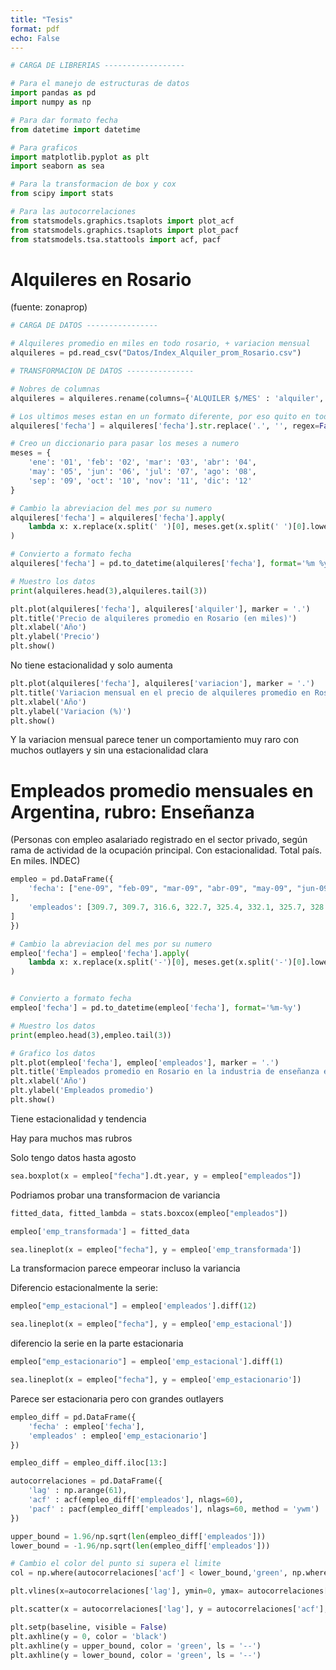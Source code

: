 ```yaml
---
title: "Tesis"
format: pdf
echo: False
---
```



```python
# CARGA DE LIBRERIAS ------------------

# Para el manejo de estructuras de datos
import pandas as pd
import numpy as np

# Para dar formato fecha
from datetime import datetime

# Para graficos
import matplotlib.pyplot as plt
import seaborn as sea

# Para la transformacion de box y cox
from scipy import stats

# Para las autocorrelaciones
from statsmodels.graphics.tsaplots import plot_acf
from statsmodels.graphics.tsaplots import plot_pacf
from statsmodels.tsa.stattools import acf, pacf

```

# Alquileres en Rosario

(fuente: zonaprop)

```python

# CARGA DE DATOS ----------------

# Alquileres promedio en miles en todo rosario, + variacion mensual
alquileres = pd.read_csv("Datos/Index_Alquiler_prom_Rosario.csv")

# TRANSFORMACION DE DATOS ---------------

# Nobres de columnas
alquileres = alquileres.rename(columns={'ALQUILER $/MES' : 'alquiler', 'VARIACIÓN MENSUAL (%)': 'variacion'})

# Los ultimos meses estan en un formato diferente, por eso quito en todos el punto
alquileres['fecha'] = alquileres['fecha'].str.replace('.', '', regex=False)

# Creo un diccionario para pasar los meses a numero 
meses = {
    'ene': '01', 'feb': '02', 'mar': '03', 'abr': '04', 
    'may': '05', 'jun': '06', 'jul': '07', 'ago': '08', 
    'sep': '09', 'oct': '10', 'nov': '11', 'dic': '12'
}

# Cambio la abreviacion del mes por su numero
alquileres['fecha'] = alquileres['fecha'].apply(
    lambda x: x.replace(x.split(' ')[0], meses.get(x.split(' ')[0].lower(), '')) if isinstance(x, str) else x
)

# Convierto a formato fecha
alquileres['fecha'] = pd.to_datetime(alquileres['fecha'], format='%m %y')

# Muestro los datos
print(alquileres.head(3),alquileres.tail(3))

```


```python
plt.plot(alquileres['fecha'], alquileres['alquiler'], marker = '.')
plt.title('Precio de alquileres promedio en Rosario (en miles)')
plt.xlabel('Año')
plt.ylabel('Precio')
plt.show()

```

No tiene estacionalidad y solo aumenta

```python
plt.plot(alquileres['fecha'], alquileres['variacion'], marker = '.')
plt.title('Variacion mensual en el precio de alquileres promedio en Rosario')
plt.xlabel('Año')
plt.ylabel('Variacion (%)')
plt.show()

```

Y la variacion mensual parece tener un comportamiento muy raro con muchos outlayers y sin una estacionalidad clara


# Empleados promedio mensuales en Argentina, rubro: Enseñanza
(Personas con empleo asalariado registrado en el sector privado, según rama de actividad de la ocupación principal. Con estacionalidad. Total país. En miles. INDEC)

```python
empleo = pd.DataFrame({
    'fecha': ["ene-09", "feb-09", "mar-09", "abr-09", "may-09", "jun-09", "jul-09", "ago-09", "sep-09", "oct-09", "nov-09", "dic-09", "ene-10", "feb-10", "mar-10", "abr-10", "may-10", "jun-10", "jul-10", "ago-10", "sep-10", "oct-10", "nov-10", "dic-10", "ene-11", "feb-11", "mar-11", "abr-11", "may-11", "jun-11", "jul-11", "ago-11", "sep-11", "oct-11", "nov-11", "dic-11", "ene-12", "feb-12", "mar-12", "abr-12", "may-12", "jun-12", "jul-12", "ago-12", "sep-12", "oct-12", "nov-12", "dic-12", "ene-13", "feb-13", "mar-13", "abr-13", "may-13", "jun-13", "jul-13", "ago-13", "sep-13", "oct-13", "nov-13", "dic-13", "ene-14", "feb-14", "mar-14", "abr-14", "may-14", "jun-14", "jul-14", "ago-14", "sep-14", "oct-14", "nov-14", "dic-14", "ene-15", "feb-15", "mar-15", "abr-15", "may-15", "jun-15", "jul-15", "ago-15", "sep-15", "oct-15", "nov-15", "dic-15", "ene-16", "feb-16", "mar-16", "abr-16", "may-16", "jun-16", "jul-16", "ago-16", "sep-16", "oct-16", "nov-16", "dic-16", "ene-17", "feb-17", "mar-17", "abr-17", "may-17", "Jun-17", "Jul-17", "ago-17", "sep-17", "oct-17", "nov-17", "dic-17", "ene-18", "feb-18", "mar-18", "abr-18", "may-18", "jun-18", "jul-18", "ago-18", "sep-18", "oct-18", "nov-18", "dic-18", "ene-19", "feb-19", "mar-19", "abr-19", "may-19", "jun-19", "jul-19", "ago-19", "sep-19", "oct-19", "nov-19", "dic-19", "ene-20", "feb-20", "mar-20", "abr-20", "may-20", "jun-20", "jul-20", "ago-20", "sep-20", "oct-20", "nov-20", "dic-20", "ene-21", "feb-21", "mar-21", "abr-21", "may-21", "jun-21", "jul-21", "ago-21", "sep-21", "oct-21", "nov-21", "dic-21", "ene-22", "feb-22", "mar-22", "abr-22", "may-22", "jun-22", "jul-22", "ago-22", "sep-22", "oct-22", "nov-22", "dic-22", "ene-23", "feb-23", "mar-23", "abr-23", "may-23", "jun-23", "jul-23", "ago-23", "sep-23", "oct-23", "nov-23", "dic-23", "ene-24", "feb-24", "mar-24", "abr-24", "may-24", "jun-24", "jul-24", "ago-24"
],
    'empleados': [309.7, 309.7, 316.6, 322.7, 325.4, 332.1, 325.7, 328.8, 330.9, 331.7, 331.4, 330.0, 315.7, 316.4, 324.6, 331.6, 335.2, 341.7, 337.6, 339.1, 340.6, 341.8, 340.5, 339.7, 326.1, 329.3, 337.4, 344.5, 348.4, 355.0, 350.7, 353.9, 355.2, 355.9, 356.0, 354.7, 339.1, 342.1, 351.5, 356.0, 358.7, 365.0, 360.8, 362.1, 362.4, 364.3, 364.7, 364.0, 345.1, 352.1, 359.4, 367.5, 368.2, 373.8, 368.4, 370.9, 371.9, 372.4, 372.1, 370.5, 351.3, 357.2, 366.9, 373.5, 377.6, 381.6, 378.5, 380.7, 384.1, 385.2, 383.9, 381.1, 366.0, 368.3, 381.4, 390.1, 392.5, 395.8, 392.4, 395.3, 396.1, 396.5, 395.4, 391.3, 375.2, 381.4, 394.3, 398.5, 401.4, 403.7, 399.8, 402.5, 403.0, 402.9, 402.3, 398.1, 381.7, 384.1, 400.2, 403.5, 407.3, 410.2, 408.0, 409.9, 410.4, 410.9, 410.2, 405.7, 389.6, 392.8, 407.2, 411.6, 414.3, 416.2, 413.8, 419.0, 418.8, 419.6, 417.6, 412.3, 396.9, 398.8, 412.3, 417.0, 418.7, 419.5, 417.4, 419.4, 420.2, 420.3, 418.3, 412.7, 397.6, 398.9, 411.0, 407.6, 406.0, 405.1, 403.3, 402.4, 400.5, 399.3, 398.2, 396.6, 388.3, 389.8, 403.1, 406.3, 405.9, 405.6, 404.4, 409.2, 410.7, 411.2, 411.0, 407.4, 392.4, 395.9, 413.1, 417.3, 419.6, 421.5, 418.6, 421.9, 422.3, 422.5, 421.4, 416.5, 400.2, 402.5, 419.8, 423.4, 426.3, 427.9, 425.7, 429.0, 428.7, 428.0, 426.9, 421.4, 404.6, 406.3, 420.0, 423.8, 425.6, 426.2, 424.4, 427.0
]
})

# Cambio la abreviacion del mes por su numero
empleo['fecha'] = empleo['fecha'].apply(
    lambda x: x.replace(x.split('-')[0], meses.get(x.split('-')[0].lower(), '')) if isinstance(x, str) else x
)


# Convierto a formato fecha
empleo['fecha'] = pd.to_datetime(empleo['fecha'], format='%m-%y')

# Muestro los datos
print(empleo.head(3),empleo.tail(3))

# Grafico los datos
plt.plot(empleo['fecha'], empleo['empleados'], marker = '.')
plt.title('Empleados promedio en Rosario en la industria de enseñanza en el sector privado (en miles)')
plt.xlabel('Año')
plt.ylabel('Empleados promedio')
plt.show()

```

Tiene estacionalidad y tendencia

Hay para muchos mas rubros

Solo tengo datos hasta agosto


```python
sea.boxplot(x = empleo["fecha"].dt.year, y = empleo["empleados"])
```

Podriamos probar una transformacion de variancia


```python
fitted_data, fitted_lambda = stats.boxcox(empleo["empleados"])

empleo['emp_transformada'] = fitted_data

sea.lineplot(x = empleo["fecha"], y = empleo['emp_transformada'])
```

La transformacion parece empeorar incluso la variancia

Diferencio estacionalmente la serie:

```python
empleo["emp_estacional"] = empleo['empleados'].diff(12)

sea.lineplot(x = empleo["fecha"], y = empleo['emp_estacional'])
```

diferencio la serie en la parte estacionaria

```python
empleo["emp_estacionario"] = empleo['emp_estacional'].diff(1)

sea.lineplot(x = empleo["fecha"], y = empleo['emp_estacionario'])
```

Parece ser estacionaria pero con grandes outlayers

```python
empleo_diff = pd.DataFrame({
    'fecha' : empleo['fecha'],
    'empleados' : empleo['emp_estacionario']
})

empleo_diff = empleo_diff.iloc[13:]

autocorrelaciones = pd.DataFrame({
    'lag' : np.arange(61),
    'acf' : acf(empleo_diff['empleados'], nlags=60),
    'pacf' : pacf(empleo_diff['empleados'], nlags=60, method = 'ywm') 
})
```



```python
upper_bound = 1.96/np.sqrt(len(empleo_diff['empleados']))
lower_bound = -1.96/np.sqrt(len(empleo_diff['empleados']))

# Cambio el color del punto si supera el limite
col = np.where(autocorrelaciones['acf'] < lower_bound,'green', np.where(autocorrelaciones['acf'] > upper_bound, 'green', 'b'))

plt.vlines(x=autocorrelaciones['lag'], ymin=0, ymax= autocorrelaciones['acf'], color='black', alpha=0.4)

plt.scatter(x = autocorrelaciones['lag'], y = autocorrelaciones['acf'], color=col, alpha=1, marker = '.')

plt.setp(baseline, visible = False)
plt.axhline(y = 0, color = 'black')
plt.axhline(y = upper_bound, color = 'green', ls = '--')
plt.axhline(y = lower_bound, color = 'green', ls = '--')



```
